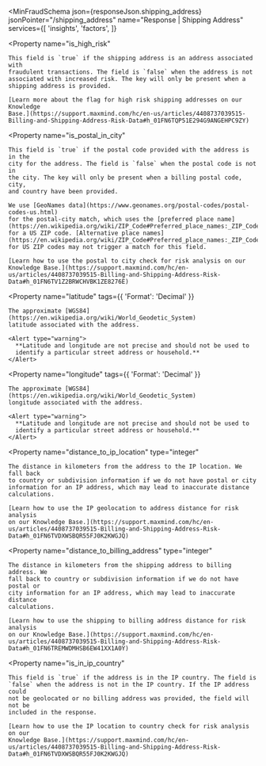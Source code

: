 
<MinFraudSchema
  json={responseJson.shipping_address}
  jsonPointer="/shipping_address"
  name="Response | Shipping Address"
  services={[
    'insights',
    'factors',
  ]}
>
  <Property
    name="is_high_risk"
  >
    This field is `true` if the shipping address is an address associated with
    fraudulent transactions. The field is `false` when the address is not
    associated with increased risk. The key will only be present when a
    shipping address is provided.

    [Learn more about the flag for high risk shipping addresses on our Knowledge
    Base.](https://support.maxmind.com/hc/en-us/articles/4408737039515-Billing-and-Shipping-Address-Risk-Data#h_01FN6TQP51E294G9ANGEHPC9ZY)
  </Property>

  <Property
    name="is_postal_in_city"
  >
    This field is `true` if the postal code provided with the address is in the
    city for the address. The field is `false` when the postal code is not in
    the city. The key will only be present when a billing postal code, city,
    and country have been provided.

    We use [GeoNames data](https://www.geonames.org/postal-codes/postal-codes-us.html)
    for the postal-city match, which uses the [preferred place name](https://en.wikipedia.org/wiki/ZIP_Code#Preferred_place_names:_ZIP_Codes_and_previous_zoning_lines)
    for a US ZIP code. [Alternative place names](https://en.wikipedia.org/wiki/ZIP_Code#Preferred_place_names:_ZIP_Codes_and_previous_zoning_lines)
    for US ZIP codes may not trigger a match for this field.

    [Learn how to use the postal to city check for risk analysis on our
    Knowledge Base.](https://support.maxmind.com/hc/en-us/articles/4408737039515-Billing-and-Shipping-Address-Risk-Data#h_01FN6TV1Z2BRWCHVBK1ZE8276E)
  </Property>

  <Property
    name="latitude"
    tags={{
      'Format': 'Decimal'
    }}
  >
    The approximate [WGS84](https://en.wikipedia.org/wiki/World_Geodetic_System)
    latitude associated with the address.

    <Alert type="warning">
      **Latitude and longitude are not precise and should not be used to
      identify a particular street address or household.**
    </Alert>
  </Property>

  <Property
    name="longitude"
    tags={{
      'Format': 'Decimal'
    }}
  >
    The approximate [WGS84](https://en.wikipedia.org/wiki/World_Geodetic_System)
    longitude associated with the address.

    <Alert type="warning">
      **Latitude and longitude are not precise and should not be used to
      identify a particular street address or household.**
    </Alert>
  </Property>

  <Property
    name="distance_to_ip_location"
    type="integer"
  >
    The distance in kilometers from the address to the IP location. We fall back
    to country or subdivision information if we do not have postal or city
    information for an IP address, which may lead to inaccurate distance
    calculations.

    [Learn how to use the IP geolocation to address distance for risk analysis
    on our Knowledge Base.](https://support.maxmind.com/hc/en-us/articles/4408737039515-Billing-and-Shipping-Address-Risk-Data#h_01FN6TVDXWSBQR55FJ0K2KWGJQ)
  </Property>

  <Property
    name="distance_to_billing_address"
    type="integer"
  >
    The distance in kilometers from the shipping address to billing address. We
    fall back to country or subdivision information if we do not have postal or
    city information for an IP address, which may lead to inaccurate distance
    calculations.

    [Learn how to use the shipping to billing address distance for risk analysis
    on our Knowledge Base.](https://support.maxmind.com/hc/en-us/articles/4408737039515-Billing-and-Shipping-Address-Risk-Data#h_01FN6TREMWDMHSB6EW41XX1A0Y)
  </Property>

  <Property
    name="is_in_ip_country"
  >
    This field is `true` if the address is in the IP country. The field is
    `false` when the address is not in the IP country. If the IP address could
    not be geolocated or no billing address was provided, the field will not be
    included in the response.

    [Learn how to use the IP location to country check for risk analysis on our
    Knowledge Base.](https://support.maxmind.com/hc/en-us/articles/4408737039515-Billing-and-Shipping-Address-Risk-Data#h_01FN6TVDXWSBQR55FJ0K2KWGJQ)
  </Property>
</MinFraudSchema>
